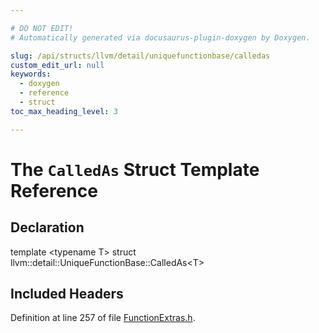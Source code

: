 ```yaml
---

# DO NOT EDIT!
# Automatically generated via docusaurus-plugin-doxygen by Doxygen.

slug: /api/structs/llvm/detail/uniquefunctionbase/calledas
custom_edit_url: null
keywords:
  - doxygen
  - reference
  - struct
toc_max_heading_level: 3

---
```





# The `CalledAs` Struct Template Reference

<DoxygenPage pluginConfig={pluginConfig}>



## Declaration

<CodeBlock>template &lt;typename T&gt;
struct llvm::detail::UniqueFunctionBase::CalledAs&lt;T&gt;</CodeBlock>

## Included Headers

<IncludesList>
<IncludesListItem
  filePath="llvm/ADT/FunctionExtras.h"
  permalink="/docs/api/files/include/include/llvm/include/llvm/adt/functionextras-h"
  isLocal="true" />
</IncludesList>


Definition at line 257 of file <a href="/docs/api/files/include/include/llvm/include/llvm/adt/functionextras-h">FunctionExtras.h</a>.

</DoxygenPage>
